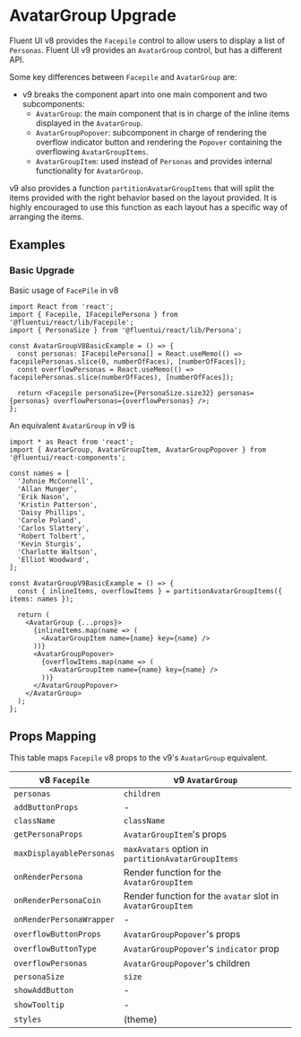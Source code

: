 
<Meta title="Concepts/Upgrading/from v8/Components/AvatarGroup Upgrade" />

# AvatarGroup Upgrade

Fluent UI v8 provides the `Facepile` control to allow users to display a list of `Personas`. Fluent UI v9 provides an `AvatarGroup` control, but has a different API.

Some key differences between `Facepile` and `AvatarGroup` are:

- v9 breaks the component apart into one main component and two subcomponents:
  - `AvatarGroup`: the main component that is in charge of the inline items displayed in the `AvatarGroup`.
  - `AvatarGroupPopover`: subcomponent in charge of rendering the overflow indicator button and rendering the `Popover` containing the overflowing `AvatarGroupItems`.
  - `AvatarGroupItem`: used instead of `Personas` and provides internal functionality for `AvatarGroup`.

v9 also provides a function `partitionAvatarGroupItems` that will split the items provided with the right behavior based on the layout provided. It is highly
encouraged to use this function as each layout has a specific way of arranging the items.

## Examples

### Basic Upgrade

Basic usage of `FacePile` in v8

```tsx
import React from 'react';
import { Facepile, IFacepilePersona } from '@fluentui/react/lib/Facepile';
import { PersonaSize } from '@fluentui/react/lib/Persona';

const AvatarGroupV8BasicExample = () => {
  const personas: IFacepilePersona[] = React.useMemo(() => facepilePersonas.slice(0, numberOfFaces), [numberOfFaces]);
  const overflowPersonas = React.useMemo(() => facepilePersonas.slice(numberOfFaces), [numberOfFaces]);

  return <Facepile personaSize={PersonaSize.size32} personas={personas} overflowPersonas={overflowPersonas} />;
};
```

An equivalent `AvatarGroup` in v9 is

```tsx
import * as React from 'react';
import { AvatarGroup, AvatarGroupItem, AvatarGroupPopover } from '@fluentui/react-components';

const names = [
  'Johnie McConnell',
  'Allan Munger',
  'Erik Nason',
  'Kristin Patterson',
  'Daisy Phillips',
  'Carole Poland',
  'Carlos Slattery',
  'Robert Tolbert',
  'Kevin Sturgis',
  'Charlotte Waltson',
  'Elliot Woodward',
];

const AvatarGroupV9BasicExample = () => {
  const { inlineItems, overflowItems } = partitionAvatarGroupItems({ items: names });

  return (
    <AvatarGroup {...props}>
      {inlineItems.map(name => (
        <AvatarGroupItem name={name} key={name} />
      ))}
      <AvatarGroupPopover>
        {overflowItems.map(name => (
          <AvatarGroupItem name={name} key={name} />
        ))}
      </AvatarGroupPopover>
    </AvatarGroup>
  );
};
```

## Props Mapping

This table maps `Facepile` v8 props to the v9's `AvatarGroup` equivalent.

| v8 `Facepile`            | v9 `AvatarGroup`                                           |
| ------------------------ | ---------------------------------------------------------- |
| `personas`               | `children`                                                 |
| `addButtonProps`         | -                                                          |
| `className`              | `className`                                                |
| `getPersonaProps`        | `AvatarGroupItem`'s props                                  |
| `maxDisplayablePersonas` | `maxAvatars` option in `partitionAvatarGroupItems`         |
| `onRenderPersona`        | Render function for the `AvatarGroupItem`                  |
| `onRenderPersonaCoin`    | Render function for the `avatar` slot in `AvatarGroupItem` |
| `onRenderPersonaWrapper` | -                                                          |
| `overflowButtonProps`    | `AvatarGroupPopover`'s props                               |
| `overflowButtonType`     | `AvatarGroupPopover`'s `indicator` prop                    |
| `overflowPersonas`       | `AvatarGroupPopover`'s children                            |
| `personaSize`            | `size`                                                     |
| `showAddButton`          | -                                                          |
| `showTooltip`            | -                                                          |
| `styles`                 | (theme)                                                    |
